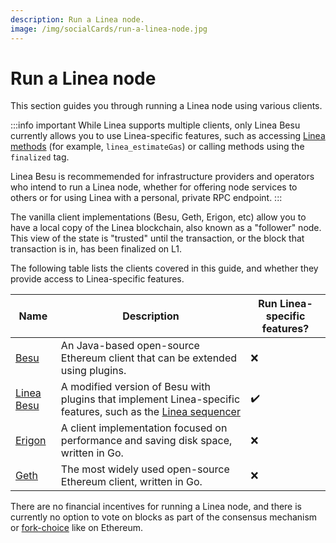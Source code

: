 ```yaml
---
description: Run a Linea node.
image: /img/socialCards/run-a-linea-node.jpg
---
```



# Run a Linea node

This section guides you through running a Linea node using various clients.

:::info important
While Linea supports multiple clients, only Linea Besu currently allows you to use Linea-specific
features, such as accessing [Linea methods](../../reference/api/index.mdx) (for example, `linea_estimateGas`)
or calling methods using the `finalized` tag.

Linea Besu is recommemended for infrastructure providers and operators who intend to run a Linea
node, whether for offering node services to others or for using Linea with a personal, private RPC endpoint.
:::

The vanilla client implementations (Besu, Geth, Erigon, etc) allow you to have a local copy of the
Linea blockchain, also known as a "follower" node. This view of the state is "trusted" until the
transaction, or the block that transaction is in, has been finalized on L1.

The following table lists the clients covered in this guide, and whether they provide access to Linea-specific
features.

| Name                           | Description                                                                                                                                                 | Run Linea-specific features? |
|--------------------------------|-------------------------------------------------------------------------------------------------------------------------------------------------------------|------------------------|
| [Besu](./besu.mdx)             | An Java-based open-source Ethereum client that can be extended using plugins.                                                                               | ❌                     |
| [Linea Besu](./linea-besu.mdx) | A modified version of Besu with plugins that implement Linea-specific features, such as the [Linea sequencer](https://github.com/Consensys/linea-sequencer) | ✔️                      |
| [Erigon](./erigon.mdx)         | A client implementation focused on performance and saving disk space, written in Go.                                                                        | ❌                     |
| [Geth](./geth.mdx)             | The most widely used open-source Ethereum client, written in Go.                                                                                            | ❌                     |


There are no financial incentives for running a Linea node, and there is currently no option to
vote on blocks as part of the consensus mechanism or
[fork-choice](https://eth2book.info/capella/part3/forkchoice/#whats-a-fork-choice) like on Ethereum.


<DocCardList />
